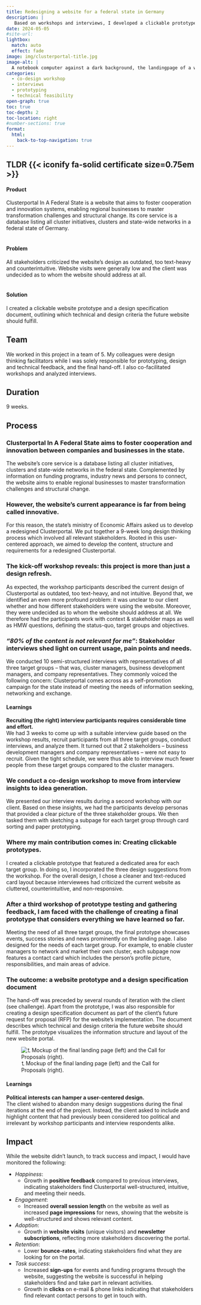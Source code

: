 ```yaml
---
title: Redesigning a website for a federal state in Germany
description: |
   Based on workshops and interviews, I developed a clickable prototype and a design specification document.
date: 2024-05-05
#site-url:
lightbox:
  match: auto
  effect: fade
image: img/clusterportal-title.jpg
image-alt: |
  A notebook computer against a dark background, the landingpage of a website.
categories:
  - co-design workshop
  - interviews
  - prototyping
  - technical feasibility
open-graph: true
toc: true
toc-depth: 2
toc-location: right
#number-sections: true
format:
  html:
    back-to-top-navigation: true
---
```


::: {.callout-caution collapse="false" .column-body-outset}
## TLDR {{< iconify fa-solid certificate size=0.75em >}} 

#### Product
Clusterportal In A Federal State is a [website]{.highlight} that aims to foster cooperation and innovation systems, enabling regional businesses to master transformation challenges and structural change. Its core service is a [database]{.highlight} listing all cluster initiatives, clusters and state-wide networks in a federal state of Germany.<br><br>

#### Problem
All stakeholders criticized the website's design as outdated, too text-heavy and counterintuitive. Website visits were generally low and the client was undecided as to whom the website should address at all.<br><br>

#### Solution
I created a clickable [website prototype]{.highlight} and a [design specification document]{.highlight}, outlining which technical and design criteria the future website should fulfill. 

:::

## Team
We worked in this project in a team of 5. My colleagues were design thinking facilitators while I was solely responsible for prototyping, design and technical feedback, and the final hand-off. I also co-facilitated workshops and analyzed interviews.

## Duration
9 weeks.

## Process {.clusterportal}

### [Clusterportal In A Federal State aims to foster cooperation and innovation between companies and businesses in the state.]{.highlight2}
The website’s core service is a database listing all cluster initiatives, clusters and state-wide networks in the federal state. Complemented by information on funding programs, industry news and persons to connect, the website aims to enable regional businesses to master transformation challenges and structural change.

### [However, the website's current appearance is far from being called innovative.]{.highlight2}
For this reason, the state's ministry of Economic Affairs asked us to develop a redesigned Clusterportal. We put together a 9-week long design thinking process which involved all relevant stakeholders. Rooted in this user-centered approach, we aimed to develop the content, structure and requirements for a redesigned Clusterportal.

### [The kick-off workshop reveals: this project is more than just a design refresh.]{.highlight2}
As expected, the workshop participants described the current design of Clusterportal as outdated, too text-heavy, and not intuitive. Beyond that, we identified an even more profound problem: it was unclear to our client whether and how different stakeholders were using the website. Moreover, they were undecided as to whom the website should address at all. 
We therefore had the participants work with context & stakeholder maps as well as HMW questions, defining the status-quo, target groups and objectives.

### [*“80% of the content is not relevant for me”*: Stakeholder interviews shed light on current usage, pain points and needs.]{.highlight2}
We conducted 10 semi-structured interviews with representatives of all three target groups – that was, cluster managers, business development managers, and company representatives. They commonly voiced the following concern: Clusterportal comes across as a self-promotion campaign for the state instead of meeting the needs of information seeking, networking and exchange. 

::: {.learnings}
#### Learnings
**Recruiting (the right) interview participants requires considerable time and effort.**<br>
We had 3 weeks to come up with a suitable interview guide based on the workshop results, recruit participants from all three target groups, conduct interviews, and analyze them. It turned out that 2 stakeholders – business development managers and company representatives – were not easy to recruit. Given the tight schedule, we were thus able to interview much fewer people from these target groups compared to the cluster managers.
:::

### [We conduct a co-design workshop to move from interview insights to idea generation.]{.highlight2}
We presented our interview results during a second workshop with our client. Based on these insights, we had the participants develop personas that provided a clear picture of the three stakeholder groups. We then tasked them with sketching a subpage for each target group through card sorting and paper prototyping.

### [Where my main contribution comes in: Creating clickable prototypes.]{.highlight2}
I created a clickable prototype that featured a dedicated area for each target group. In doing so, I incorporated the three design suggestions from the workshop. For the overall design, I chose a cleaner and text-reduced card layout because interviewees had criticized the current website as cluttered, counterintuitive, and non-responsive.

### [After a third workshop of prototype testing and gathering feedback, I am faced with the challenge of creating a final prototype that considers everything we have learned so far.]{.highlight2}
Meeting the need of all three target groups, the final prototype showcases events, success stories and news prominently on the landing page. I also designed for the needs of each target group. For example, to enable cluster managers to network and market their own cluster, each subpage now features a contact card which includes the person’s profile picture, responsibilities, and main areas of advice. 

### [The outcome: a website prototype and a design specification document]{.highlight2}
The hand-off was preceded by several rounds of iteration with the client (see challenge). Apart from the prototype, I was also responsible for creating a design specification document as part of the client’s future request for proposal (RFP) for the website’s implementation. The document describes which technical and design criteria the future website should fulfill. The prototype visualizes the information structure and layout of the new website portal.

![&#x2BA4; Mockup of the final landing page (left) and the Call for Proposals (right).](img/8-finalhandhoff.jpg){fig-alt="Two images separated by a vertical line. The image on the left shows the mockup of a website. The image on the right shows a pile of paper. The top one bears the title Call for proposals" .round}

::: {.learnings}
#### Learnings
**Political interests can hamper a user-centered design.**<br>
The client wished to abandon many design suggestions during the final iterations at the end of the project. Instead, the client asked to include and highlight content that had previously been considered too political and irrelevant by workshop participants and interview respondents alike.
:::


## Impact
While the website didn’t launch, to track success and impact, I would have monitored the following:

- *Happiness*:<br>
  - Growth in **positive feedback** compared to previous interviews, indicating stakeholders find Clusterportal well-structured, intuitive, and meeting their needs.
- *Engagement*:<br>
  - Increased **overall session length** on the website as well as increased **page impressions** for news, showing that the website is well-structured and shows relevant content.
- *Adoption*:<br>
  - Growth in **website visits** (unique visitors) and **newsletter subscriptions**, reflecting more stakeholders discovering the portal.
- *Retention*:<br>
  - Lower **bounce-rates**, indicating stakeholders find what they are looking for on the portal.
- *Task success*:<br>
  - Increased **sign-ups** for events and funding programs through the website, suggesting the website is successful in helping stakeholders find and take part in relevant activities. 
  - Growth in **clicks** on e-mail & phone links indicating that stakeholders find relevant contact persons to get in touch with.